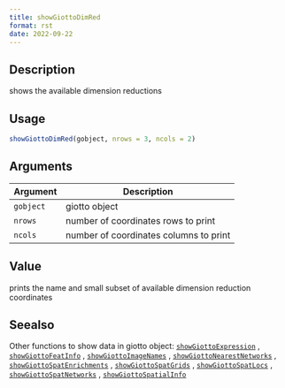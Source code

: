 ```yaml
--- 
title: showGiottoDimRed 
format: rst 
date: 2022-09-22 
--- 
```


## Description

shows the available dimension reductions


## Usage

```r
showGiottoDimRed(gobject, nrows = 3, ncols = 2)
```


## Arguments

Argument      |Description
------------- |----------------
`gobject`     |     giotto object
`nrows`     |     number of coordinates rows to print
`ncols`     |     number of coordinates columns to print


## Value

prints the name and small subset of available dimension reduction coordinates


## Seealso

Other functions to show data in giotto object:
 [`showGiottoExpression`](#showgiottoexpression) ,
 [`showGiottoFeatInfo`](#showgiottofeatinfo) ,
 [`showGiottoImageNames`](#showgiottoimagenames) ,
 [`showGiottoNearestNetworks`](#showgiottonearestnetworks) ,
 [`showGiottoSpatEnrichments`](#showgiottospatenrichments) ,
 [`showGiottoSpatGrids`](#showgiottospatgrids) ,
 [`showGiottoSpatLocs`](#showgiottospatlocs) ,
 [`showGiottoSpatNetworks`](#showgiottospatnetworks) ,
 [`showGiottoSpatialInfo`](#showgiottospatialinfo)


